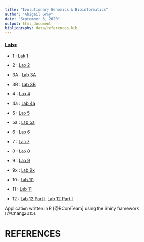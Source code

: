 ```yaml
---
title: "Evolutionary Genomics & Bioinformatics"
author: "Abigail Gray"
date: "September 6, 2020"
output: html_document
bibliography: data/references.bib
---
```


### Labs

* 1 : [Lab 1](lab1_abigailgray.html)

* 2 : [Lab 2](lab2_abigailgray.html)

* 3A : [Lab 3A](lab3A_abigailgray.html)

* 3B : [Lab 3B](lab3B_abigailgray.html)

* 4 : [Lab 4](lab4_abigailgray.html) 

* 4a : [Lab 4a](lab4a_abigailgray.html) 

* 5 : [Lab 5](lab5_abigailgray.html)

* 5a : [Lab 5a](lab5a_abigailgray.html)

* 6 : [Lab 6](lab6_abigailgray.html)

* 7 : [Lab 7](lab7_abigailgray.html)

* 8 : [Lab 8](lab8_abigailgray.html)

* 9 : [Lab 9](lab9a_abigailgray.html)

* 9x : [Lab 9x](lab9x_abigailgray.html)

* 10 : [Lab 10](lab10_abigailgray.html)

* 11 : [Lab 11](lab11_abigailgray.html)

* 12 : [Lab 12 Part I](lab12a_abigailgray.html), [Lab 12 Part II](lab12b_abigailgray.html)

Application written in R [@RCoreTeam] using the Shiny framework [@Chang2015].

# REFERENCES